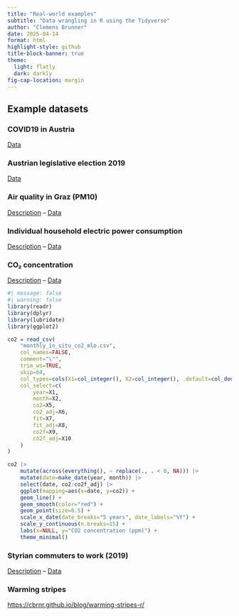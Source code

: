 ```yaml
---
title: "Real-world examples"
subtitle: "Data wrangling in R using the Tidyverse"
author: "Clemens Brunner"
date: 2025-04-14
format: html
highlight-style: github
title-block-banner: true
theme:
  light: flatly
  dark: darkly
fig-cap-location: margin
---
```


## Example datasets

### COVID19 in Austria

[Data](covid19.csv)


### Austrian legislative election 2019

[Data](https://www.bmi.gv.at/412/Nationalratswahlen/Nationalratswahl_2019/files/endgultiges_Gesamtergebnis_NRW19_16102019.xlsx)


### Air quality in Graz (PM10)

[Description](https://www.umwelt.steiermark.at/cms/ziel/2060750/DE/) – [Data](http://app.luis.steiermark.at/luft2/suche.php?station1=172&station2=&komponente1=114&station3=&station4=&komponente2=&mittelwert=1)


### Individual household electric power consumption

[Description](http://archive.ics.uci.edu/ml/datasets/Individual+household+electric+power+consumption) – [Data](http://archive.ics.uci.edu/ml/machine-learning-databases/00235/household_power_consumption.zip)


### CO₂ concentration

[Description](https://scrippsco2.ucsd.edu/data/atmospheric_co2/primary_mlo_co2_record.html) – [Data](https://scrippsco2.ucsd.edu/assets/data/atmospheric/stations/in_situ_co2/monthly/monthly_in_situ_co2_mlo.csv)

```r
#| message: false
#| warning: false
library(readr)
library(dplyr)
library(lubridate)
library(ggplot2)

co2 = read_csv(
    "monthly_in_situ_co2_mlo.csv",
    col_names=FALSE,
    comment="\"",
    trim_ws=TRUE,
    skip=64,
    col_types=cols(X1=col_integer(), X2=col_integer(), .default=col_double()),
    col_select=c(
        year=X1,
        month=X2,
        co2=X5,
        co2_adj=X6,
        fit=X7,
        fit_adj=X8,
        co2f=X9,
        co2f_adj=X10
    )
)

co2 |>
    mutate(across(everything(), ~ replace(., . < 0, NA))) |>
    mutate(date=make_date(year, month)) |>
    select(date, co2:co2f_adj) |>
    ggplot(mapping=aes(x=date, y=co2)) +
    geom_line() +
    geom_smooth(color="red") +
    geom_point(size=0.5) +
    scale_x_date(date_breaks="5 years", date_labels="%Y") +
    scale_y_continuous(n.breaks=15) +
    labs(x=NULL, y="CO2 concentration (ppm)") +
    theme_minimal()
```


### Styrian commuters to work (2019)

[Description](https://www.data.gv.at/katalog/dataset/2f2616b2-4640-480b-a138-8ab089713a95) – [Data](https://service.stmk.gv.at/ogd/OGD_Data_ABT17/statistik/PENDLER/STMK_31102019_PENDLER.csv)


### Warming stripes

[https://cbrnr.github.io/blog/warming-stripes-r/](https://cbrnr.github.io/blog/warming-stripes-r/)
